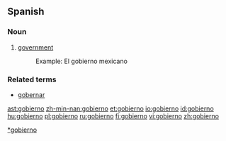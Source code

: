 ==Spanish==
===Noun===
{{es-noun-m}}

#[[government]]
#:Example: El gobierno mexicano

===Related terms===
* [[gobernar]]

[[Category:es:Government|*gobierno]]

[[ast:gobierno]]
[[zh-min-nan:gobierno]]
[[et:gobierno]]
[[io:gobierno]]
[[id:gobierno]]
[[hu:gobierno]]
[[pl:gobierno]]
[[ru:gobierno]]
[[fi:gobierno]]
[[vi:gobierno]]
[[zh:gobierno]]